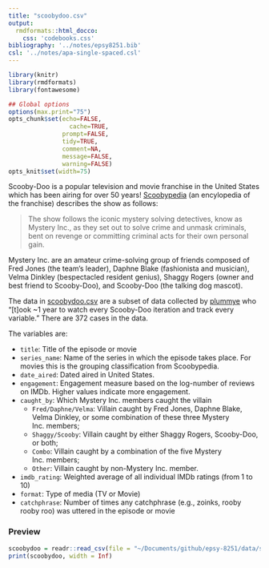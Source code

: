 ```yaml
---
title: "scoobydoo.csv"
output: 
  rmdformats::html_docco:
    css: 'codebooks.css'
bibliography: '../notes/epsy8251.bib'
csl: '../notes/apa-single-spaced.csl'
---
```



```r
library(knitr)
library(rmdformats)
library(fontawesome)

## Global options
options(max.print="75")
opts_chunk$set(echo=FALSE,
	             cache=TRUE,
               prompt=FALSE,
               tidy=TRUE,
               comment=NA,
               message=FALSE,
               warning=FALSE)
opts_knit$set(width=75)
```

Scooby-Doo is a popular television and movie franchise in the United States which has been airing for over 50 years!  [Scoobypedia](https://scoobydoo.fandom.com/wiki/Scoobypedia) (an encylopedia of the franchise) describes the show as follows:

> The show follows the iconic mystery solving detectives, know as Mystery Inc., as they set out to solve crime and unmask criminals, bent on revenge or committing criminal acts for their own personal gain. 

Mystery Inc. are an amateur crime-solving group of friends composed of Fred Jones (the team's leader), Daphne Blake (fashionista and musician), Velma Dinkley (bespectacled resident genius), Shaggy Rogers (owner and best friend to Scooby-Doo), and Scooby-Doo (the talking dog mascot). 

The data in [scoobydoo.csv](https://github.com/zief0002/epsy-8251/raw/master/data/scoobydoo.csv) are a subset of data collected by [plummye](https://www.kaggle.com/williamschooleman) who "[t]ook ~1 year to watch every Scooby-Doo iteration and track every variable." There are 372 cases in the data.

The variables are:

- `title`: Title of the episode or movie
- `series_name`: Name of the series in which the episode takes place. For movies this is the grouping classification from Scoobypedia.
- `date_aired`: Dated aired in United States.
- `engagement`: Engagement measure based on the log-number of reviews on IMDb. Higher values indicate more engagement.
- `caught_by`: Which Mystery Inc. members caught the villain
  + `Fred/Daphne/Velma`: Villain caught by Fred Jones, Daphne Blake, Velma Dinkley, or some combination of these three Mystery Inc. members; 
  + `Shaggy/Scooby`: Villain caught by either Shaggy Rogers, Scooby-Doo, or both; 
  + `Combo`: Villain caught by a combination of the five Mystery Inc. members; 
  + `Other`: Villain caught by non-Mystery Inc. member.
- `imdb_rating`: Weighted average of all individual IMDb ratings (from 1 to 10)
- `format`: Type of media (TV or Movie)
- `catchphrase`: Number of times any catchphrase (e.g., zoinks, rooby rooby roo) was uttered in the episode or movie




### Preview

```r
scoobydoo = readr::read_csv(file = "~/Documents/github/epsy-8251/data/scoobydoo.csv")
print(scoobydoo, width = Inf)
```



